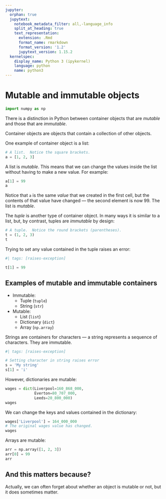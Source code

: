 ```yaml
---
jupyter:
  orphan: true
  jupytext:
    notebook_metadata_filter: all,-language_info
    split_at_heading: true
    text_representation:
      extension: .Rmd
      format_name: rmarkdown
      format_version: '1.2'
      jupytext_version: 1.15.2
  kernelspec:
    display_name: Python 3 (ipykernel)
    language: python
    name: python3
---
```


# Mutable and immutable objects

```python
import numpy as np
```

There is a distinction in Python between container objects that are *mutable*
and those that are *immutable*.

Container objects are objects that contain a collection of other objects.

One example of container object is a list:

```python
# A list.  Notice the square brackets.
a = [1, 2, 3]
```

A list is *mutable*.  This means that we can change the values inside the list without having to make a new value.  For example:

```python
a[1] = 99
a
```

Notice that `a` is the same *value* that we created in the first cell, but the
contents of that value have changed — the second element is now 99.  The list
is *mutable*.

The *tuple* is another type of container object.  In many ways it is similar to a list, but, by contrast, tuples are *immutable* by design:

```python
# A tuple.  Notice the round brackets (parentheses).
t = (1, 2, 3)
t
```

Trying to set any value contained in the tuple raises an error:

```python
#| tags: [raises-exception]

t[1] = 99
```

## Examples of mutable and immutable containers

* Immutable:
    * Tuple (`tuple`)
    * String (`str`)
* Mutable:
    * List (`list`)
    * Dictionary (`dict`)
    * Array (`np.array`)

Strings are containers for characters — a string represents a sequence of
characters.  They are immutable.

```python
#| tags: [raises-exception]

# Setting character in string raises error
s = 'My string'
s[1] = 'i'
```

However, dictionaries are mutable:

```python
wages = dict(Liverpool=160_868_000,
             Everton=80_707_000,
             Leeds=20_800_000)
wages
```

We can change the keys and values contained in the dictionary:

```python
wages['Liverpool'] = 164_000_000
# The original wages value has changed.
wages
```

Arrays are mutable:

```python
arr = np.array([1, 2, 3])
arr[0] = 99
arr
```

## And this matters because?

Actually, we can often forget about whether an object is mutable or not, but it
does sometimes matter.
